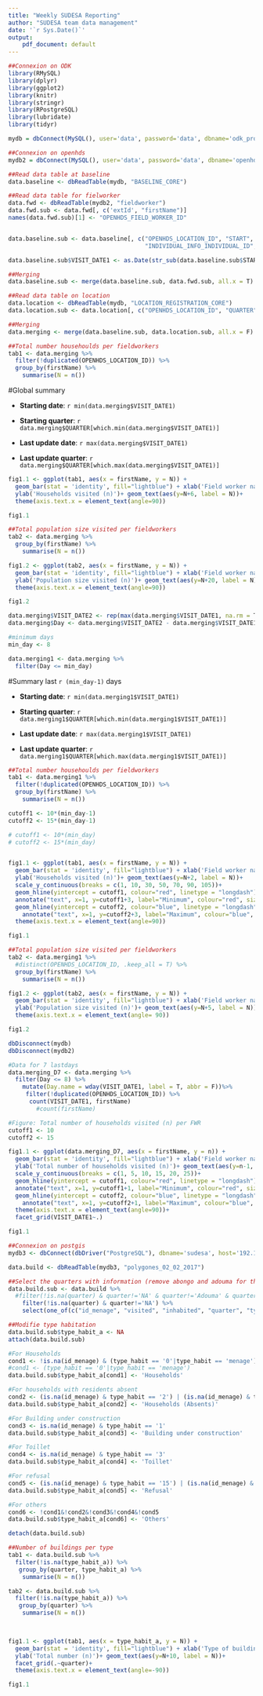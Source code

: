 ```yaml
---
title: "Weekly SUDESA Reporting"
author: "SUDESA team data management"
date: '`r Sys.Date()`'
output:
    pdf_document: default
---
```



```r

##Connexion on ODK
library(RMySQL)
library(dplyr)
library(ggplot2)
library(knitr)
library(stringr)
library(RPostgreSQL)
library(lubridate)
library(tidyr)

mydb = dbConnect(MySQL(), user='data', password='data', dbname='odk_prod', host='192.168.1.62')

##Connexion on openhds
mydb2 = dbConnect(MySQL(), user='data', password='data', dbname='openhds', host='192.168.1.62')

##Read data table at baseline
data.baseline <- dbReadTable(mydb, "BASELINE_CORE")

##Read data table for fielworker
data.fwd <- dbReadTable(mydb2, "fieldworker")
data.fwd.sub <- data.fwd[, c('extId', "firstName")]
names(data.fwd.sub)[1] <- "OPENHDS_FIELD_WORKER_ID"


data.baseline.sub <- data.baseline[, c("OPENHDS_LOCATION_ID", "START", 
                                       "INDIVIDUAL_INFO_INDIVIDUAL_ID", "OPENHDS_FIELD_WORKER_ID")]

data.baseline.sub$VISIT_DATE1 <- as.Date(str_sub(data.baseline.sub$START , 1, 10), format = '%Y-%m-%d')

##Merging 
data.baseline.sub <- merge(data.baseline.sub, data.fwd.sub, all.x = T)

##Read data table on location
data.location <- dbReadTable(mydb, "LOCATION_REGISTRATION_CORE")
data.location.sub <- data.location[, c("OPENHDS_LOCATION_ID", "QUARTER")]

##Merging
data.merging <- merge(data.baseline.sub, data.location.sub, all.x = F)

##Total number househoulds per fieldworkers
tab1 <- data.merging %>%
  filter(!duplicated(OPENHDS_LOCATION_ID)) %>%
  group_by(firstName) %>%
    summarise(N = n())

```

#Global summary 

- **Starting date**: `r min(data.merging$VISIT_DATE1)`
- **Starting quarter**: `r data.merging$QUARTER[which.min(data.merging$VISIT_DATE1)]`

- **Last update date**: `r max(data.merging$VISIT_DATE1)` 
- **Last update quarter**: `r data.merging$QUARTER[which.max(data.merging$VISIT_DATE1)]`

```r

fig1.1 <- ggplot(tab1, aes(x = firstName, y = N)) + 
  geom_bar(stat = 'identity', fill="lightblue") + xlab('Field worker name') +
  ylab('Households visited (n)')+ geom_text(aes(y=N+6, label = N))+
  theme(axis.text.x = element_text(angle=90))

fig1.1 

##Total population size visited per fieldworkers
tab2 <- data.merging %>%
  group_by(firstName) %>%
    summarise(N = n())

fig1.2 <- ggplot(tab2, aes(x = firstName, y = N)) + 
  geom_bar(stat = 'identity', fill="lightblue") + xlab('Field worker name') +
  ylab('Population size visited (n)')+ geom_text(aes(y=N+20, label = N))+
  theme(axis.text.x = element_text(angle=90))

fig1.2

```

\pagebreak

```r
data.merging$VISIT_DATE2 <- rep(max(data.merging$VISIT_DATE1, na.rm = T), nrow(data.merging))
data.merging$Day <- data.merging$VISIT_DATE2 - data.merging$VISIT_DATE1

#minimum days
min_day <- 8

data.merging1 <- data.merging %>%
  filter(Day <= min_day)
```


#Summary last `r (min_day-1)` days



- **Starting date**: `r min(data.merging1$VISIT_DATE1)`
- **Starting quarter**: `r data.merging1$QUARTER[which.min(data.merging1$VISIT_DATE1)]`

- **Last update date**: `r max(data.merging1$VISIT_DATE1)` 
- **Last update quarter**: `r data.merging1$QUARTER[which.max(data.merging1$VISIT_DATE1)]`



```r

##Total number househoulds per fieldworkers
tab1 <- data.merging1 %>%
  filter(!duplicated(OPENHDS_LOCATION_ID)) %>%
  group_by(firstName) %>%
    summarise(N = n())

cutoff1 <- 10*(min_day-1)
cutoff2 <- 15*(min_day-1)

# cutoff1 <- 10*(min_day)
# cutoff2 <- 15*(min_day)


fig1.1 <- ggplot(tab1, aes(x = firstName, y = N)) + 
  geom_bar(stat = 'identity', fill="lightblue") + xlab('Field worker name') +
  ylab('Households visited (n)')+ geom_text(aes(y=N+2, label = N))+
  scale_y_continuous(breaks = c(1, 10, 30, 50, 70, 90, 105))+
  geom_hline(yintercept = cutoff1, colour="red", linetype = "longdash") +
  annotate("text", x=1, y=cutoff1+3, label="Minimum", colour="red", size=3) +
  geom_hline(yintercept = cutoff2, colour="blue", linetype = "longdash") +
    annotate("text", x=1, y=cutoff2+3, label="Maximum", colour="blue", size=3)+
  theme(axis.text.x = element_text(angle=90))

fig1.1 

##Total population size visited per fieldworkers
tab2 <- data.merging1 %>%
  #distinct(OPENHDS_LOCATION_ID, .keep_all = T) %>%
  group_by(firstName) %>%
    summarise(N = n())

fig1.2 <- ggplot(tab2, aes(x = firstName, y = N)) + 
  geom_bar(stat = 'identity', fill="lightblue") + xlab('Field worker name') +
  ylab('Population size visited (n)')+ geom_text(aes(y=N+5, label = N))+
  theme(axis.text.x = element_text(angle= 90))

fig1.2

```
 

```r
dbDisconnect(mydb)
dbDisconnect(mydb2)
```




```r
#Data for 7 lastdays
data.merging_D7 <- data.merging %>%
  filter(Day <= 8) %>%
    mutate(Day.name = wday(VISIT_DATE1, label = T, abbr = F))%>%
     filter(!duplicated(OPENHDS_LOCATION_ID)) %>%
      count(VISIT_DATE1, firstName)
        #count(firstName)

#Figure: Total number of households visited (n) per FWR
cutoff1 <- 10
cutoff2 <- 15

fig1.1 <- ggplot(data.merging_D7, aes(x = firstName, y = n)) + 
  geom_bar(stat = 'identity', fill="lightblue") + xlab('Field worker name') +
  ylab('Total number of households visited (n)')+ geom_text(aes(y=n-1, label = n))+
  scale_y_continuous(breaks = c(1, 5, 10, 15, 20, 25))+
  geom_hline(yintercept = cutoff1, colour="red", linetype = "longdash") +
  annotate("text", x=1, y=cutoff1+1, label="Minimum", colour="red", size=3) +
  geom_hline(yintercept = cutoff2, colour="blue", linetype = "longdash") +
    annotate("text", x=1, y=cutoff2+1, label="Maximum", colour="blue", size=3)+
  theme(axis.text.x = element_text(angle=90))+
  facet_grid(VISIT_DATE1~.)

fig1.1 
```


```r

##Connexion on postgis
mydb3 <- dbConnect(dbDriver("PostgreSQL"), dbname='sudesa', host='192.168.1.62', port='5432', user='postgres', password='test' )

data.build <- dbReadTable(mydb3, "polygones_02_02_2017")

##Select the quarters with information (remove abongo and adouma for the moment)
data.build.sub <- data.build %>%
  #filter(!is.na(quarter) & quarter!='NA' & quarter!='Adouma' & quarter!='Abongo') %>%
    filter(!is.na(quarter) & quarter!='NA') %>%
    select(one_of(c("id_menage", "visited", "inhabited", "quarter", "type_habit","type_hab_1", "name_habit")))

##Modifie type habitation
data.build.sub$type_habit_a <- NA
attach(data.build.sub)

#For Households
cond1 <- !is.na(id_menage) & (type_habit == '0'|type_habit == 'menage')
#cond1 <- (type_habit == '0'|type_habit == 'menage')
data.build.sub$type_habit_a[cond1] <- 'Households'

#For households with residents absent
cond2 <- (is.na(id_menage) & type_habit == '2') | (is.na(id_menage) & type_hab_1 == 'Absent')
data.build.sub$type_habit_a[cond2] <- 'Households (Absents)'

#For Building under construction
cond3 <- is.na(id_menage) & type_habit == '1' 
data.build.sub$type_habit_a[cond3] <- 'Building under construction'

#For Toillet
cond4 <- is.na(id_menage) & type_habit == '3' 
data.build.sub$type_habit_a[cond4] <- 'Toillet'

#For refusal
cond5 <- (is.na(id_menage) & type_habit == '15') | (is.na(id_menage) & type_hab_1 == 'refus') 
data.build.sub$type_habit_a[cond5] <- 'Refusal'

#For others
cond6 <- !cond1&!cond2&!cond3&!cond4&!cond5
data.build.sub$type_habit_a[cond6] <- 'Others'

detach(data.build.sub)
```


```r

##Number of buildings per type
tab1 <- data.build.sub %>%
  filter(!is.na(type_habit_a)) %>%
   group_by(quarter, type_habit_a) %>%
    summarise(N = n())

tab2 <- data.build.sub %>%
  filter(!is.na(type_habit_a)) %>%
   group_by(quarter) %>%
    summarise(N = n()) 
      


fig1.1 <- ggplot(tab1, aes(x = type_habit_a, y = N)) + 
  geom_bar(stat = 'identity', fill="lightblue") + xlab('Type of buildings') +
  ylab('Total number (n)')+ geom_text(aes(y=N+10, label = N))+
  facet_grid(.~quarter)+
  theme(axis.text.x = element_text(angle=-90))

fig1.1 

```
 





